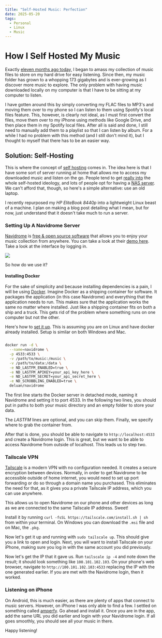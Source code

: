 ```yaml
---
title: "Self-Hosted Music: Perfection"
date: 2025-05-20
tags:
  - Personal
  - Linux
  - Music
---
```


# How I Self Hosted My Music

Exactly [eleven months ago today,](https://blog.mikekudrik.boats/posts/SurfingSoulseek) I began to amass my collection of music files to store on my hard drive for easy listening. Since then, my music folder has grown to a whopping 173 gigabytes and is ever-growing as I discover more music to explore. The only problem with having music downloaded locally on my computer is that I have to be sitting at my computer to listen. 

I have gotten around this by simply converting my FLAC files to MP3's and moving them over to my phone so I can listen to them using Spotify's local files feature. This, however, is clearly not ideal, as I must first convert the files, move them over to my iPhone using methods like Google Drive, and then place them in my Spotify local files. After all is said and done, I still need to manually add them to a playlist so that I can listen by album. For a while I had no problem with this method (and I still don't mind it), but I thought to myself that there has to be an easier way. 

## Solution: Self-Hosting

This is where the concept of [self hosting](https://en.wikipedia.org/wiki/Self-hosting_(web_services)) comes in. The idea here is that I have some sort of server running at home that allows me to access my downloaded music and listen on the go. People tend to get [really into](https://www.reddit.com/r/selfhosted/) the whole self-hosted ideology, and lots of people opt for having a [NAS server](https://en.wikipedia.org/wiki/Network-attached_storage).  We can't afford that, though, so here's a simple alternative: use an old laptop. 

I recently repurposed my *HP EliteBook 8440p* into a lightweight Linux beast of a machine. I plan on making a blog post detailing what I mean, but for now, just understand that it doesn't take much to run a server. 

### Setting Up A Navidrome Server

[Navidrome](https://www.navidrome.org/) is [free & open source software](https://en.wikipedia.org/wiki/Free_and_open-source_software) that allows you to enjoy your music collection from anywhere. You can take a look at their [demo here](https://demo.navidrome.org). Take a look at the interface by logging in. 

![](https://www.navidrome.org/screenshots/dark-album-view.png)

So how do we use it? 

#### Installing Docker

For the sake of simplicity and because installing dependencies is a pain, I will be using [Docker](https://www.docker.com/). Imagine Docker as a shipping container for software. It packages the application (in this case Navidrome) and everything that the application needs to run. This makes sure that the application works the same no matter where installed. Just like a shipping container fits on both a ship and a truck. This gets rid of the problem where something runs on one computer but not the other. 

Here's how to [set it up](https://www.navidrome.org/docs/installation/docker/). This is assuming you are on Linux and have docker already installed. Setup is similar on both Windows and Mac. 

```bash

docker run -d \
  --name=navidrome \
  -p 4533:4533 \
  -v /path/to/music:/music \
  -v /path/to/data:/data \
  -e ND_LASTFM_ENABLED=true \
  -e ND_LASTFM_APIKEY=your_api_key_here \
  -e ND_LASTFM_SECRET=your_api_secret_here \
  -e ND_SCROBBLING_ENABLED=true \
  deluan/navidrome

```

The first line starts the Docker server in detached mode, naming it Navidrome and setting it to port 4533. In the following two lines, you should put in paths to both your music directory and an empty folder to store your data. 

The *LASTFM* lines are optional, and you can skip them. Finally, we specify where to grab the container from.

After that is done, you should be able to navigate to `http://localhost:4533` and create a Navidrome login. This is great, but we want to be able to access Navidrome from outside of localhost. This leads us to step two.

### Tailscale VPN

[Tailscale](https://tailscale.com/) is a modern VPN with no configuration needed. It creates a secure encryption between devices. Normally, in order to get Navidrome to be accessible outside of home internet, you would need to set up port forwarding or do so through a domain name you purchased. This eliminates the need for that, as it gives you a private Tailscale IP address, which you can use anywhere. 

This allows us to open Navidrome on our phone and other devices as long as we are connected to the same Tailscale IP address. Sweet!

Install it by running `curl -fsSL https://tailscale.com/install.sh | sh`  from within your terminal. On Windows you can download the `.msi` file and on Mac, the `.pkg`.

Now let's get it up and running with `sudo tailscale up`. This should give you a link to open and login. Next, you will want to install Tailscale on your iPhone, making sure you log in with the same account you did previously. 

Now let's get the IP that it gave us. Run `tailscale ip -4` and note down the result; it should look something like `100.101.102.103`. On your phone's web browser, navigate to `http://100.101.102.103:4533` replacing the IP with the one generated earlier. If you are met with the Navidrome login, then it worked. 

### Listening on iPhone

On Android, this is much easier, as there are plenty of apps that connect to music servers. However, on iPhone I was only able to find a few. I settled on something called [amperfy](https://github.com/BLeeEZ/amperfy). 
Go ahead and install it. Once you are in the app, add the same URL you did earlier and login with your Navidrome login. If all goes smoothly, you should see all your music in there. 

Happy listening!
